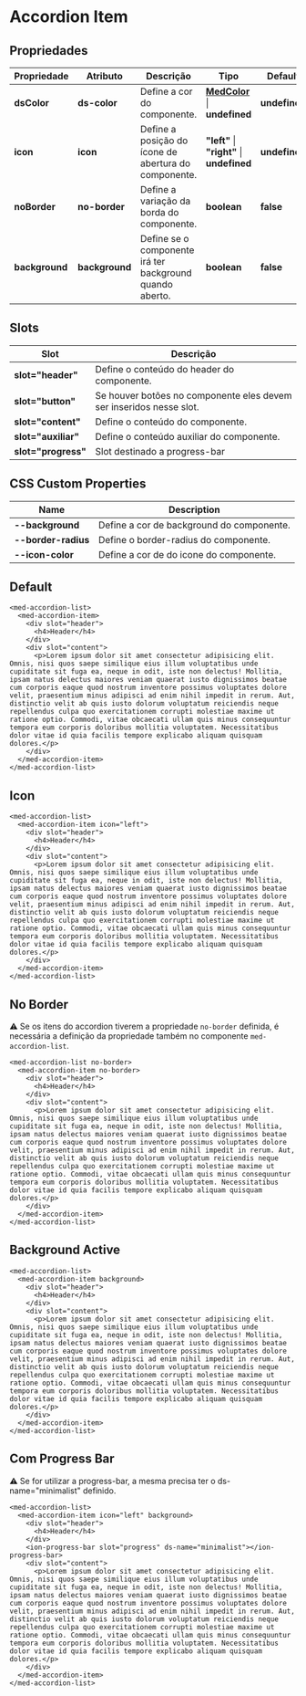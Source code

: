 
<Meta title="Components/Core/Accordion Item/Usage" />

# Accordion Item

## Propriedades

| Propriedade     | Atributo       | Descrição                                                | Tipo                                                                                                                   | Default       |
| --------------- | -------------- | -------------------------------------------------------- | ---------------------------------------------------------------------------------------------------------------------- | ------------- |
| **dsColor**     | **ds-color**   | Define a cor do componente.                              | **[MedColor](http://desenv.ordomederi.com/templarios/?path=/story/enums-enums--page#medcolors)** \| **undefined**  | **undefined** |
| **icon**        | **icon**       | Define a posição do ícone de abertura do componente.     | **"left"** \| **"right"** \| **undefined**                                                                             | **undefined** |
| **noBorder**    | **no-border**  | Define a variação da borda do componente.                | **boolean**                                                                                                            | **false**     |
| **background**  | **background** | Define se o componente irá ter background quando aberto. | **boolean**                                                                                                            | **false**     |

## Slots

| Slot                | Descrição                                                           |
| ------------------- | ------------------------------------------------------------------- |
| **slot="header"**   | Define o conteúdo do header do componente.                          |
| **slot="button"**   | Se houver botões no componente eles devem ser inseridos nesse slot. |
| **slot="content"**  | Define o conteúdo do componente.                                    |
| **slot="auxiliar"** | Define o conteúdo auxiliar do componente.                           |
| **slot="progress"** | Slot destinado a progress-bar                                       |

## CSS Custom Properties

| Name                | Description                               |
| ------------------- | ----------------------------------------- |
| **--background**    | Define a cor de background do componente. |
| **--border-radius** | Define o border-radius do componente.     |
| **--icon-color**    | Define a cor de do icone do componente.   |

## Default

```
<med-accordion-list>
  <med-accordion-item>
    <div slot="header">
      <h4>Header</h4>
    </div>
    <div slot="content">
      <p>Lorem ipsum dolor sit amet consectetur adipisicing elit. Omnis, nisi quos saepe similique eius illum voluptatibus unde cupiditate sit fuga ea, neque in odit, iste non delectus! Mollitia, ipsam natus delectus maiores veniam quaerat iusto dignissimos beatae cum corporis eaque quod nostrum inventore possimus voluptates dolore velit, praesentium minus adipisci ad enim nihil impedit in rerum. Aut, distinctio velit ab quis iusto dolorum voluptatum reiciendis neque repellendus culpa quo exercitationem corrupti molestiae maxime ut ratione optio. Commodi, vitae obcaecati ullam quis minus consequuntur tempora eum corporis doloribus mollitia voluptatem. Necessitatibus dolor vitae id quia facilis tempore explicabo aliquam quisquam dolores.</p>
    </div>
  </med-accordion-item>
</med-accordion-list>
```

## Icon

```
<med-accordion-list>
  <med-accordion-item icon="left">
    <div slot="header">
      <h4>Header</h4>
    </div>
    <div slot="content">
      <p>Lorem ipsum dolor sit amet consectetur adipisicing elit. Omnis, nisi quos saepe similique eius illum voluptatibus unde cupiditate sit fuga ea, neque in odit, iste non delectus! Mollitia, ipsam natus delectus maiores veniam quaerat iusto dignissimos beatae cum corporis eaque quod nostrum inventore possimus voluptates dolore velit, praesentium minus adipisci ad enim nihil impedit in rerum. Aut, distinctio velit ab quis iusto dolorum voluptatum reiciendis neque repellendus culpa quo exercitationem corrupti molestiae maxime ut ratione optio. Commodi, vitae obcaecati ullam quis minus consequuntur tempora eum corporis doloribus mollitia voluptatem. Necessitatibus dolor vitae id quia facilis tempore explicabo aliquam quisquam dolores.</p>
    </div>
  </med-accordion-item>
</med-accordion-list>
```

## No Border

⚠️ Se os itens do accordion tiverem a propriedade `no-border` definida, é necessária a definição da propriedade também no componente `med-accordion-list`.

```
<med-accordion-list no-border>
  <med-accordion-item no-border>
    <div slot="header">
      <h4>Header</h4>
    </div>
    <div slot="content">
      <p>Lorem ipsum dolor sit amet consectetur adipisicing elit. Omnis, nisi quos saepe similique eius illum voluptatibus unde cupiditate sit fuga ea, neque in odit, iste non delectus! Mollitia, ipsam natus delectus maiores veniam quaerat iusto dignissimos beatae cum corporis eaque quod nostrum inventore possimus voluptates dolore velit, praesentium minus adipisci ad enim nihil impedit in rerum. Aut, distinctio velit ab quis iusto dolorum voluptatum reiciendis neque repellendus culpa quo exercitationem corrupti molestiae maxime ut ratione optio. Commodi, vitae obcaecati ullam quis minus consequuntur tempora eum corporis doloribus mollitia voluptatem. Necessitatibus dolor vitae id quia facilis tempore explicabo aliquam quisquam dolores.</p>
    </div>
  </med-accordion-item>
</med-accordion-list>
```

## Background Active

```
<med-accordion-list>
  <med-accordion-item background>
    <div slot="header">
      <h4>Header</h4>
    </div>
    <div slot="content">
      <p>Lorem ipsum dolor sit amet consectetur adipisicing elit. Omnis, nisi quos saepe similique eius illum voluptatibus unde cupiditate sit fuga ea, neque in odit, iste non delectus! Mollitia, ipsam natus delectus maiores veniam quaerat iusto dignissimos beatae cum corporis eaque quod nostrum inventore possimus voluptates dolore velit, praesentium minus adipisci ad enim nihil impedit in rerum. Aut, distinctio velit ab quis iusto dolorum voluptatum reiciendis neque repellendus culpa quo exercitationem corrupti molestiae maxime ut ratione optio. Commodi, vitae obcaecati ullam quis minus consequuntur tempora eum corporis doloribus mollitia voluptatem. Necessitatibus dolor vitae id quia facilis tempore explicabo aliquam quisquam dolores.</p>
    </div>
  </med-accordion-item>
</med-accordion-list>
```

## Com Progress Bar

⚠️ Se for utilizar a progress-bar, a mesma precisa ter o ds-name="minimalist" definido.

```
<med-accordion-list>
  <med-accordion-item icon="left" background>
    <div slot="header">
      <h4>Header</h4>
    </div>
    <ion-progress-bar slot="progress" ds-name="minimalist"></ion-progress-bar>
    <div slot="content">
      <p>Lorem ipsum dolor sit amet consectetur adipisicing elit. Omnis, nisi quos saepe similique eius illum voluptatibus unde cupiditate sit fuga ea, neque in odit, iste non delectus! Mollitia, ipsam natus delectus maiores veniam quaerat iusto dignissimos beatae cum corporis eaque quod nostrum inventore possimus voluptates dolore velit, praesentium minus adipisci ad enim nihil impedit in rerum. Aut, distinctio velit ab quis iusto dolorum voluptatum reiciendis neque repellendus culpa quo exercitationem corrupti molestiae maxime ut ratione optio. Commodi, vitae obcaecati ullam quis minus consequuntur tempora eum corporis doloribus mollitia voluptatem. Necessitatibus dolor vitae id quia facilis tempore explicabo aliquam quisquam dolores.</p>
    </div>
  </med-accordion-item>
</med-accordion-list>
```
